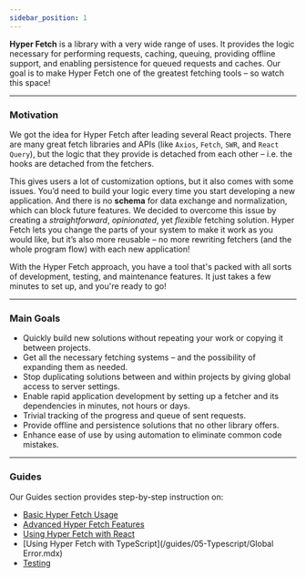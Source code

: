 ```yaml
---
sidebar_position: 1
---
```


**Hyper Fetch** is a library with a very wide range of uses. It provides the logic necessary for performing requests,
caching, queuing, providing offline support, and enabling persistence for queued requests and caches. Our goal is to
make Hyper Fetch one of the greatest fetching tools – so watch this space!

---

### Motivation

We got the idea for Hyper Fetch after leading several React projects. There are many great fetch libraries and APIs
(like `Axios`, `Fetch`, `SWR`, and `React Query`), but the logic that they provide is detached from each other – i.e.
the hooks are detached from the fetchers.

This gives users a lot of customization options, but it also comes with some issues. You’d need to build your logic
every time you start developing a new application. And there is no **schema** for data exchange and normalization, which
can block future features. We decided to overcome this issue by creating a _straightforward_, _opinionated_, yet
_flexible_ fetching solution. Hyper Fetch lets you change the parts of your system to make it work as you would like,
but it’s also more reusable – no more rewriting fetchers (and the whole program flow) with each new application!

With the Hyper Fetch approach, you have a tool that's packed with all sorts of development, testing, and maintenance
features. It just takes a few minutes to set up, and you're ready to go!

---

### Main Goals

- Quickly build new solutions without repeating your work or copying it between projects.
- Get all the necessary fetching systems – and the possibility of expanding them as needed.
- Stop duplicating solutions between and within projects by giving global access to server settings.
- Enable rapid application development by setting up a fetcher and its dependencies in minutes, not hours or days.
- Trivial tracking of the progress and queue of sent requests.
- Provide offline and persistence solutions that no other library offers.
- Enhance ease of use by using automation to eliminate common code mistakes.

---

### Guides

Our Guides section provides step-by-step instruction on:

- [Basic Hyper Fetch Usage](/guides/01-Basic/Setup.mdx)
- [Advanced Hyper Fetch Features](/guides/02-Advanced/Cancellation.mdx)
- [Using Hyper Fetch with React](/guides/04-React/Fetching.mdx)
- [Using Hyper Fetch with TypeScript](/guides/05-Typescript/Global Error.mdx)
- [Testing](/guides/06-Testing/Isolation.mdx)
